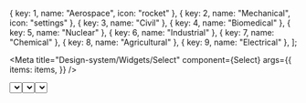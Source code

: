 
  { key: 1, name: "Aerospace", icon: "rocket" },
  { key: 2, name: "Mechanical", icon: "settings" },
  { key: 3, name: "Civil" },
  { key: 4, name: "Biomedical" },
  { key: 5, name: "Nuclear" },
  { key: 6, name: "Industrial" },
  { key: 7, name: "Chemical" },
  { key: 8, name: "Agricultural" },
  { key: 9, name: "Electrical" },
];

<Meta
  title="Design-system/Widgets/Select"
  component={Select}
  args={{
    items: items,
  }}
/>

  <Flex width="sizing-60">
    <Select {...args} />
  </Flex>
);

# Select

A select displays a collapsible list of options and allows a user to select one of them.

<Canvas>
  <Story name="Select">{Template.bind({})}</Story>
</Canvas>

<ArgsTable story="Select" of={Select} />

## Size

<Story name="Size">
  <Flex direction="column" gap="spacing-2" width="sizing-60">
    {Object.keys(SIZES)
      .filter((size) => !["large"].includes(size))
      .map((size) => (
        <Select placeholder={size} items={items} size={size} />
      ))}
  </Flex>
</Story>

## Loading

<Story
  name="Loading"
  args={{
    placeholder: "Loading",
    isLoading: true,
  }}
>
  {Template.bind({})}
</Story>

## Validation

<Story name="Validation">
  <form
    onSubmit={(e) => {
      e.preventDefault();
      alert("Form submitted");
    }}
  >
    <Flex gap="spacing-2" direction="column" width="sizing-60">
      <Select
        label="Validation"
        isRequired
        description="description"
        items={items}
      />
      <Button type="submit">Submit</Button>
    </Flex>
  </form>
</Story>

## Contextual Help Text

<Story
  name="Contextual Help Text"
  args={{
    label: "Label",
    placeholder: "Contextual Help Text",
    contextualHelp: "This is a contextual help text",
  }}
>
  {Template.bind({})}
</Story>
